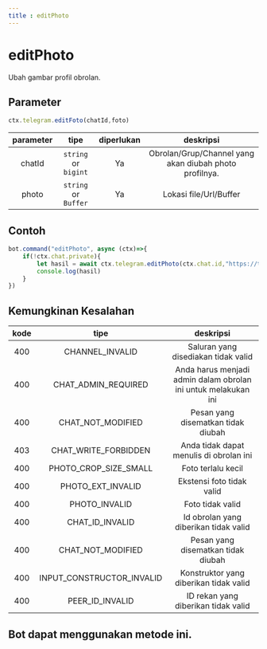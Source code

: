 ```yaml
---
title : editPhoto
---
```

# editPhoto
Ubah gambar profil obrolan.
## Parameter
```ts
ctx.telegram.editFoto(chatId,foto)
```

| parameter | tipe | diperlukan | deskripsi | 
| :----: | :---: | :-----: | :---------: |
| chatId | `string` or `bigint` | Ya | Obrolan/Grup/Channel yang akan diubah photo profilnya. |
| photo | `string` or `Buffer` | Ya | Lokasi file/Url/Buffer  |

## Contoh
```ts highlight="3"
bot.command("editPhoto", async (ctx)=>{
    if(!ctx.chat.private){
        let hasil = await ctx.telegram.editPhoto(ctx.chat.id,"https://tgsnake.js.org/images/tgsnake.jpg")
        console.log(hasil)
    }
})
```
## Kemungkinan Kesalahan

| kode | tipe | deskripsi |
| :---: | :---: | :------:|
| 400 | CHANNEL_INVALID | Saluran yang disediakan tidak valid |
| 400 | CHAT_ADMIN_REQUIRED | Anda harus menjadi admin dalam obrolan ini untuk melakukan ini |
| 400 | CHAT_NOT_MODIFIED | Pesan yang disematkan tidak diubah |
| 403 | CHAT_WRITE_FORBIDDEN | Anda tidak dapat menulis di obrolan ini |
| 400 | PHOTO_CROP_SIZE_SMALL | Foto terlalu kecil |
| 400 | PHOTO_EXT_INVALID | Ekstensi foto tidak valid |
| 400 | PHOTO_INVALID | Foto tidak valid |
| 400 | CHAT_ID_INVALID | Id obrolan yang diberikan tidak valid |
| 400 | CHAT_NOT_MODIFIED | Pesan yang disematkan tidak diubah |
| 400 | INPUT_CONSTRUCTOR_INVALID | Konstruktor yang diberikan tidak valid |
| 400 | PEER_ID_INVALID | ID rekan yang diberikan tidak valid |

## Bot dapat menggunakan metode ini.